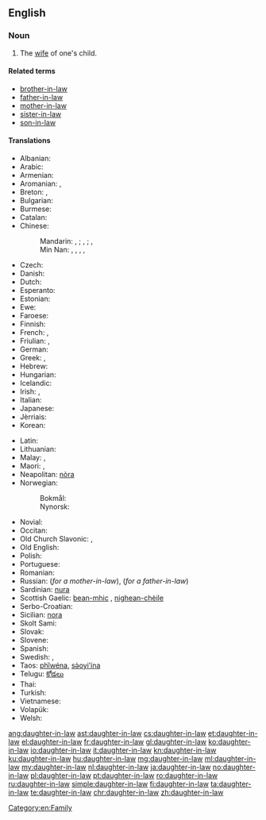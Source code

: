 ==English==

===Noun===
{{en-noun|head=[[daughter]]-[[in-law]]|daughters-in-law}}

# The [[wife]] of one's child.

====Related terms====
* [[brother-in-law]]
* [[father-in-law]]
* [[mother-in-law]]
* [[sister-in-law]]
* [[son-in-law]]

====Translations====
{{trans-top|wife of one's child}}
* Albanian: {{t-|sq|nuse|f}}
* Arabic: {{t-|ar|زوجة الابن|f|tr=záwjat al-ibn|sc=Arab}}
* Armenian: {{t-|hy|հարս|tr=hars}}
* Aromanian: {{t-|rup|norã|f}}, {{t-|rup|nor}}
* Breton: {{t+|br|merc'h-kaer|f}}, {{t-|br|merc'heg|f}}
* Bulgarian: {{t+|bg|снаха|f}}
* Burmese: {{t+|my|ချွေးမ|tr=chwe:ma.|sc=Mymr}}
* Catalan: {{t-|ca|nora|f}}
* Chinese:
*: Mandarin: {{t|cmn|媳婦|sc=Hani}}, {{t|cmn|媳妇|tr=[[xífù]]|sc=Hani}}; {{t|cmn|兒媳|sc=Hani}}, {{t|cmn|儿媳|tr=[[érxí]]|sc=Hani}}; {{t|cmn|兒媳婦|sc=Hani}}, {{t|cmn|儿媳妇|tr=[[érxífù]]|sc=Hani}}
*: Min Nan: {{t+|nan|新婦|tr=sim-pū|sc=Hans}}, {{t+|nan|妗仔|tr=kīm-á|sc=Hans}}, {{t+|nan|新人|tr=sin-lâng|sc=Hans}}, {{t-|nan|新娘|tr=sin-niû|sc=Hans}}, {{t-|nan|孫嫂|tr=sun-só|sc=Hans}}
* Czech: {{t+|cs|snacha|f}}
* Danish: {{t-|da|svigerdatter|c}}
* Dutch: {{t+|nl|schoondochter|f}}
* Esperanto: {{t-|eo|bofilino}}
* Estonian: {{t-|et|minia}}
* Ewe: {{tø|ee|lɔ̃xoyɔvi}}
* Faroese: {{t-|fo|verdóttir|f}}
* Finnish: {{t+|fi|miniä}}
* French: {{t+|fr|bru|f}}, {{t+|fr|belle-fille|f}}
* Friulian: {{tø|fur|brût}}, {{tø|fur|nore|f}}
* German: {{t+|de|Schwiegertochter|f}}
* Greek: {{t+|el|νύφη|f|tr=nýphī}}, {{t+|el|κόρη|f|tr=kórī}}
* Hebrew: {{t-|he|כַּלָּה|f|tr=kala}}
* Hungarian: {{t+|hu|meny}}
* Icelandic: {{t+|is|tengdadóttir|f}}
* Irish: {{t-|ga|iníon-i-ndlí|f}}, {{t-|ga|banchliamhain|m}}
* Italian: {{t+|it|nuora|f}}
* Japanese: {{t+|ja|嫁|tr=よめ, yome}}
* Jèrriais: {{tø|roa-jer|belle-fil'ye|f}}
* Korean: {{t+|ko|며느리|tr=myeoneuri|sc=Hang}}
{{trans-mid}}
* Latin: {{t-|la|nurus|f}}
* Lithuanian: {{t+|lt|marti}}
* Malay: {{t-|ms|menantu perempuan}}, {{t-|ms|menantu}}
* Maori: {{t-|mi|hunaonga}}, {{t-|mi|hunōnga}}
* Neapolitan: [[nòra]] {{f}}
* Norwegian:
*: Bokmål: {{t-|nb|svigerdatter|m|f}}
*: Nynorsk: {{t-|nn|svigerdotter|f}}
* Novial: {{tø|nov|bofilia}}
* Occitan: {{t+|oc|nòra|f}}
* Old Church Slavonic: {{tø|cu|снъха|tr=snŭxa|sc=Cyrs}},  {{tø|cu|нєвѣста|f|tr=nevěsta|sc=Cyrs}}
* Old English: {{t-|ang|snoru|f}}
* Polish: {{t+|pl|synowa|f}}
* Portuguese: {{t+|pt|nora|f}}
* Romanian: {{t+|ro|noră|f}}
* Russian: {{t+|ru|невестка|f|tr=nevéstka}} (''for a mother-in-law''), {{t+|ru|сноха|f|tr=snoxá}} (''for a father-in-law'')
* Sardinian: [[nura]] {{f}}
* Scottish Gaelic: [[bean-mhic]] {{f}}, [[nighean-chèile]] {{f}}
* Serbo-Croatian: {{t-|sh|snaha|f}}
* Sicilian: [[nora]] {{f}}
* Skolt Sami: {{tø|sms|mââ´nnj}}
* Slovak: {{t-|sk|nevesta|f}}
* Slovene: {{t+|sl|snaha|f}}
* Spanish: {{t+|es|nuera|f}}
* Swedish: {{t+|sv|svärdotter|c}}, {{t+|sv|sonhustru|c}}
* Taos: [[phȉwéna]], [[sə̀oyi’ína]]
* Telugu: [[కోడలు]]
* Thai: {{t-|th|ลูกสะไภ้|tr=loog-sa-pai|sc=Thai}}
* Turkish: {{t+|tr|gelin}}
* Vietnamese: {{t-|vi|con dâu}}
* Volapük: {{t+|vo|lüdaut}}
* Welsh: {{t-|cy|merch-yng-nghyfraith|f}}
{{trans-bottom}}

[[Category:en:Family]]

[[ang:daughter-in-law]]
[[ast:daughter-in-law]]
[[cs:daughter-in-law]]
[[et:daughter-in-law]]
[[el:daughter-in-law]]
[[fr:daughter-in-law]]
[[gl:daughter-in-law]]
[[ko:daughter-in-law]]
[[io:daughter-in-law]]
[[it:daughter-in-law]]
[[kn:daughter-in-law]]
[[ku:daughter-in-law]]
[[hu:daughter-in-law]]
[[mg:daughter-in-law]]
[[ml:daughter-in-law]]
[[my:daughter-in-law]]
[[nl:daughter-in-law]]
[[ja:daughter-in-law]]
[[no:daughter-in-law]]
[[pl:daughter-in-law]]
[[pt:daughter-in-law]]
[[ro:daughter-in-law]]
[[ru:daughter-in-law]]
[[simple:daughter-in-law]]
[[fi:daughter-in-law]]
[[ta:daughter-in-law]]
[[te:daughter-in-law]]
[[chr:daughter-in-law]]
[[zh:daughter-in-law]]